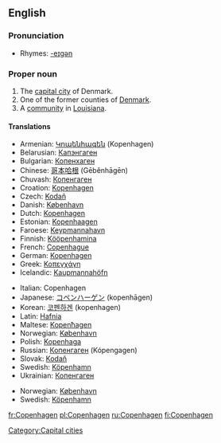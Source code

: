 {{wikipedia}}
{{wikipedia|Copenhagen County}}
{{wikipedia|Copenhagen, Louisiana}}
==English==

===Pronunciation===
*Rhymes: [[Rhymes:English:-eɪɡən|-eɪɡən]]

===Proper noun===
{{en-proper noun}}

# The [[capital city]] of Denmark.
# One of the former counties of [[Denmark]].
# A [[community]] in [[Louisiana]].

====Translations====
{{trans-top|capital of Denmark}}
*Armenian: [[Կոպենհագեն]] (Kopenhagen)
*Belarusian: [[Капэнгаген]]
*Bulgarian: [[Копенхаген]]
*Chinese: [[哥本哈根]] (Gēběnhāgēn)
*Chuvash: [[Копенгаген]]
*Croation: [[Kopenhagen]]
*Czech: [[Kodaň]]
*Danish: [[København]]
*Dutch: [[Kopenhagen]]
*Estonian: [[Kopenhaagen]]
*Faroese: [[Keypmannahavn]]
*Finnish: [[Kööpenhamina]]
*French: [[Copenhague]]
*German: [[Kopenhagen]]
*Greek: [[Κοπεγχάγη]] {{f}}
*Icelandic: [[Kaupmannahöfn]] {{f}}
{{trans-mid}}
*Italian: Copenhagen {{f}}
*Japanese: [[コペンハーゲン]] (kopenhāgen)
*Korean: [[코펜하겐]] (kopenhagen)
*Latin: [[Hafnia]]
*Maltese: [[Kopenħagen]]
*Norwegian: [[København]]
*Polish: [[Kopenhaga]] {{f}}
*Russian: [[Копенгаген]] (Kópengagen) {{m}}
*Slovak: [[Kodaň]]
*Swedish: [[Köpenhamn]] {{n}}
*Ukrainian: [[Копенгаген]] {{m}}
{{trans-bottom}}

{{trans-top|former county in Denmark}}
{{trans-mid}}
*Norwegian: [[København]]
*Swedish: [[Köpenhamn]] {{n}}
{{trans-bottom}}

[[Category:Capital cities]]

[[fr:Copenhagen]]
[[pl:Copenhagen]]
[[ru:Copenhagen]]
[[fi:Copenhagen]]